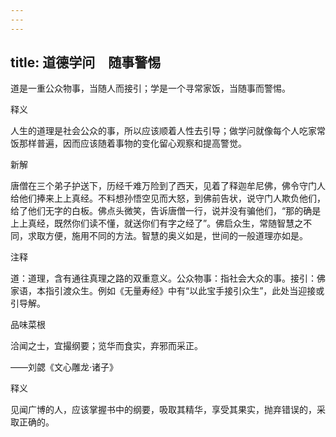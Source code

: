 ```yaml
---
---
---
```

title: 道德学问　随事警惕
---



道是一重公众物事，当随人而接引；学是一个寻常家饭，当随事而警惕。

释义

人生的道理是社会公众的事，所以应该顺着人性去引导；做学问就像每个人吃家常饭那样普遍，因而应该随着事物的变化留心观察和提高警觉。

新解

唐僧在三个弟子护送下，历经千难万险到了西天，见着了释迦牟尼佛，佛令守门人给他们捧来上上真经。不料想孙悟空见而大怒，到佛前告状，说守门人欺负他们，给了他们无字的白板。佛点头微笑，告诉唐僧一行，说并没有骗他们，“那的确是上上真经，既然你们读不懂，就送你们有字之经了”。佛启众生，常随智慧之不同，求取方便，施用不同的方法。智慧的奥义如是，世间的一般道理亦如是。

注释

道：道理，含有通往真理之路的双重意义。公众物事：指社会大众的事。接引：佛家语，本指引渡众生。例如《无量寿经》中有“以此宝手接引众生”，此处当迎接或引导解。

品味菜根

洽闻之士，宜撮纲要；览华而食实，弃邪而采正。

——刘勰《文心雕龙·诸子》

释义

见闻广博的人，应该掌握书中的纲要，吸取其精华，享受其果实，抛弃错误的，采取正确的。